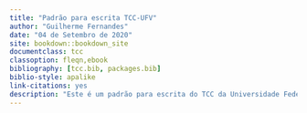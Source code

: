 ```yaml
--- 
title: "Padrão para escrita TCC-UFV"
author: "Guilherme Fernandes"
date: "04 de Setembro de 2020"
site: bookdown::bookdown_site
documentclass: tcc
classoption: fleqn,ebook
bibliography: [tcc.bib, packages.bib]
biblio-style: apalike
link-citations: yes
description: "Este é um padrão para escrita do TCC da Universidade Federal de Viçosa em R"
---
```

\begin{acknowledgement} 

  % Escreva aqui os agradecimentos
  Agradeço as nove musas inspiradoras Calíope, Clio, Erato, Euterpe, Melpômene,
  Polímnia, Tália, Terpsícore, Urânia.

\end{acknowledgement}
\begin{Resumo}

% Substitua o texto aleatório pelo resumo da sua dissertação.

Esse texto é um exemplo do uso da classe \ThisClass{} criada
para escrever o Trabalho de Conclusão de Curso na UFV com o uso do \LaTeX{}.

O Capítulo~\ref{cap:introducao} contem uma apresentação 
da classe, como ela deve ser usada e os comandos criados por 
ela. Além desse texto recomento também ler com cuidado os comentários escritos
dento do arquivo \texfile{}, eles trazem algumas regras e 
sugestões sobre como preencher algumas partes do texto.

Grande parte do texto é gerado aleatoriamente apenas para preencher as páginas. 
Entretanto, dentro desse texto aleatório existem muitas equações matemáticas, 
figuras e tabelas que podem ser usadas como exemplos caso deseja incluir
algo semelhante em sua dissertação.

\end{Resumo}
\begin{Abstract}

% Substitua o texto aleatório pelo abstract da sua dissertação.

Offices parties lasting outward nothing age few resolve. Impression to
discretion understood to we interested he excellence. Him remarkably use
projection collecting. Going about eat forty world has round miles. Attention
affection at my preferred offending shameless me if agreeable. Life lain held
calm and true neat she. Much feet each so went no from. Truth began maids linen
an mr to after. 

It allowance prevailed enjoyment in it. Calling observe for who pressed raising
his. Can connection instrument astonished unaffected his motionless preference.
Announcing say boy precaution unaffected difficulty alteration him. Above be
would at so going heard. Engaged at village at am equally proceed. Settle nay
length almost ham direct extent. Agreement for listening remainder get attention
law acuteness day. Now whatever surprise resolved elegance indulged own way
outlived.  
\end{Abstract}

\tableofcontents